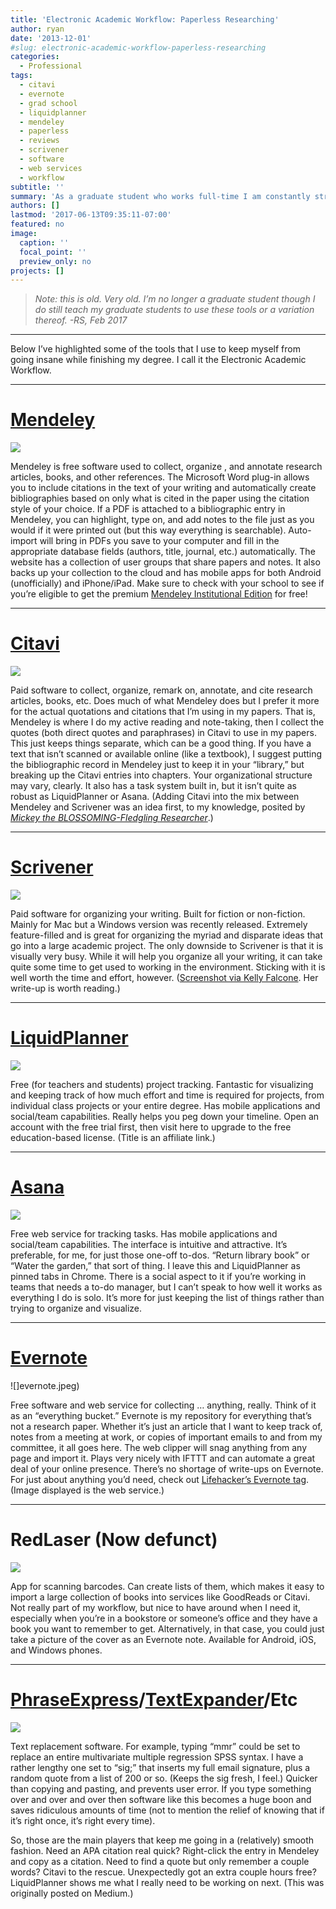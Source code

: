 ```yaml
---
title: 'Electronic Academic Workflow: Paperless Researching'
author: ryan
date: '2013-12-01'
#slug: electronic-academic-workflow-paperless-researching
categories:
  - Professional
tags:
  - citavi
  - evernote
  - grad school
  - liquidplanner
  - mendeley
  - paperless
  - reviews
  - scrivener
  - software
  - web services
  - workflow
subtitle: ''
summary: 'As a graduate student who works full-time I am constantly struggling with a way to efficiently and clearly keep track of the unending stream of journal articles, books, conference presentations, and periodicals being thrown my way. Finding useful sources for writing is easy. Keeping track of them, not so much.'
authors: []
lastmod: '2017-06-13T09:35:11-07:00'
featured: no
image:
  caption: ''
  focal_point: ''
  preview_only: no
projects: []
---
```


>*Note: this is old. Very old. I'm no longer a graduate student though I do still teach my graduate students to use these tools or a variation thereof. -RS, Feb 2017*

***

Below I’ve highlighted some of the tools that I use to keep myself from going insane while finishing my degree. I call it the Electronic Academic Workflow.

***

# [Mendeley](http://mendeley.com/)

![](mendeley.png)

Mendeley is free software used to collect, organize , and annotate research articles, books, and other references. The Microsoft Word plug-in allows you to include citations in the text of your writing and automatically create bibliographies based on only what is cited in the paper using the citation style of your choice. If a PDF is attached to a bibliographic entry in Mendeley, you can highlight, type on, and add notes to the file just as you would if it were printed out (but this way everything is searchable). Auto-import will bring in PDFs you save to your computer and fill in the appropriate database fields (authors, title, journal, etc.) automatically. The website has a collection of user groups that share papers and notes. It also backs up your collection to the cloud and has mobile apps for both Android (unofficially) and iPhone/iPad. Make sure to check with your school to see if you’re eligible to get the premium [Mendeley Institutional Edition](http://www.mendeley.com/mendeley-institutional-edition/) for free!

***

# [Citavi](http://citavi.com/)

![](citavi.png)

Paid software to collect, organize, remark on, annotate, and cite research articles, books, etc. Does much of what Mendeley does but I prefer it more for the actual quotations and citations that I’m using in my papers. That is, Mendeley is where I do my active reading and note-taking, then I collect the quotes (both direct quotes and paraphrases) in Citavi to use in my papers. This just keeps things separate, which can be a good thing. If you have a text that isn’t scanned or available online (like a textbook), I suggest putting the bibliographic record in Mendeley just to keep it in your “library,” but breaking up the Citavi entries into chapters. Your organizational structure may vary, clearly. It also has a task system built in, but it isn’t quite as robust as LiquidPlanner or Asana. (Adding Citavi into the mix between Mendeley and Scrivener was an idea first, to my knowledge, posited by *[Mickey the BLOSSOMING-Fledgling Researcher](http://static1.squarespace.com/static/562a77a2e4b0ebb30f3df59c/562a821be4b0a3172623d1a9/562a823ae4b0a3172623d79d/1445626426776/?format=original)*.)

***

# [Scrivener](https://www.literatureandlatte.com/scrivener.php)

![](scrivener.png)

Paid software for organizing your writing. Built for fiction or non-fiction. Mainly for Mac but a Windows version was recently released. Extremely feature-filled and is great for organizing the myriad and disparate ideas that go into a large academic project. The only downside to Scrivener is that it is visually very busy. While it will help you organize all your writing, it can take quite some time to get used to working in the environment. Sticking with it is well worth the time and effort, however. ([Screenshot via Kelly Falcone](http://www2.palomar.edu/pages/kfalcone/2013/06/28/scrivenerapp-how-i-love-thee-my-dissertation-savior/). Her write-up is worth reading.)

***

# [LiquidPlanner](https://app.liquidplanner.com/signup_a/583/3b67a0fdecda3a0bee120c81c8dc149efcbd1162)

![](liquidplanner.png)

Free (for teachers and students) project tracking. Fantastic for visualizing and keeping track of how much effort and time is required for projects, from individual class projects or your entire degree. Has mobile applications and social/team capabilities. Really helps you peg down your timeline. Open an account with the free trial first, then visit here to upgrade to the free education-based license. (Title is an affiliate link.)

***

# [Asana](http://asana.com/)

![](asana.jpeg)

Free web service for tracking tasks. Has mobile applications and social/team capabilities. The interface is intuitive and attractive. It’s preferable, for me, for just those one-off to-dos. “Return library book” or “Water the garden,” that sort of thing. I leave this and LiquidPlanner as pinned tabs in Chrome. There is a social aspect to it if you’re working in teams that needs a to-do manager, but I can’t speak to how well it works as everything I do is solo. It’s more for just keeping the list of things rather than trying to organize and visualize.

***

# [Evernote](http://evernote.com/)

![]evernote.jpeg)

Free software and web service for collecting … anything, really. Think of it as an “everything bucket.” Evernote is my repository for everything that’s not a research paper. Whether it’s just an article that I want to keep track of, notes from a meeting at work, or copies of important emails to and from my committee, it all goes here. The web clipper will snag anything from any page and import it. Plays very nicely with IFTTT and can automate a great deal of your online presence. There’s no shortage of write-ups on Evernote. For just about anything you’d need, check out [Lifehacker’s Evernote tag](http://lifehacker.com/tag/evernote). (Image displayed is the web service.)

***

# RedLaser (Now defunct)

![](redlaser.jpeg)

App for scanning barcodes. Can create lists of them, which makes it easy to import a large collection of books into services like GoodReads or Citavi. Not really part of my workflow, but nice to have around when I need it, especially when you’re in a bookstore or someone’s office and they have a book you want to remember to get. Alternatively, in that case, you could just take a picture of the cover as an Evernote note. Available for Android, iOS, and Windows phones.

***

# [PhraseExpress](http://www.phraseexpress.com/)/[TextExpander](http://smilesoftware.com/TextExpander/index.html)/Etc

![](phraseexpress.png)

Text replacement software. For example, typing “mmr” could be set to replace an entire multivariate multiple regression SPSS syntax. I have a rather lengthy one set to “sig;” that inserts my full email signature, plus a random quote from a list of 200 or so. (Keeps the sig fresh, I feel.) Quicker than copying and pasting, and prevents user error. If you type something over and over and over then software like this becomes a huge boon and saves ridiculous amounts of time (not to mention the relief of knowing that if it’s right once, it’s right every time).

So, those are the main players that keep me going in a (relatively) smooth fashion. Need an APA citation real quick? Right-click the entry in Mendeley and copy as a citation. Need to find a quote but only remember a couple words? Citavi to the rescue. Unexpectedly got an extra couple hours free? LiquidPlanner shows me what I really need to be working on next. (This was originally posted on Medium.)
